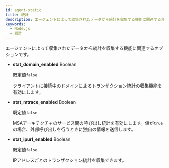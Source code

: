 ```yaml
---
id: agent-static
title: 統計
description: エージェントによって収集されたデータから統計を収集する機能に関連するオプションです。
keywords:
  - Node.js
  - 統計
---
```


エージェントによって収集されたデータから統計を収集する機能に関連するオプションです。

- **stat_domain_enabled** <span class='type'>Boolean</span>

  既定値`false`

  クライアントに接続中のドメインによるトランザクション統計の収集機能を有効にします。

- **stat_mtrace_enabled** <span class='type'>Boolean</span>

  既定値`false`

  MSAアーキテクチャのサービス間の呼び出し統計を有効にします。値が`true`の場合、外部呼び出しを行うときに独自の情報を送信します。

- **stat_ipurl_enabled** <span class='type'>Boolean</span>

  既定値`false`

  IPアドレスごとのトランザクション統計を収集できます。
